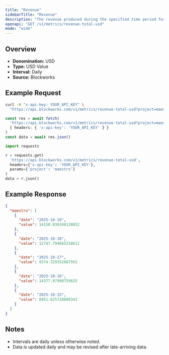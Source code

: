 ```yaml
---
title: "Revenue"
sidebarTitle: "Revenue"
description: "The revenue produced during the specified time period for given project."
openapi: "GET /v1/metrics/revenue-total-usd"
mode: "wide"
---
```


## Overview

- **Denomination:** USD
- **Type:** USD Value
- **Interval:** Daily
- **Source:** Blockworks

## Example Request

<CodeGroup>

```bash cURL
curl -H "x-api-key: YOUR_API_KEY" \
  "https://api.blockworks.com/v1/metrics/revenue-total-usd?project=maestro"
```

```typescript TypeScript
const res = await fetch(
  'https://api.blockworks.com/v1/metrics/revenue-total-usd?project=maestro',
  { headers: { 'x-api-key': 'YOUR_API_KEY' } }
)
const data = await res.json()
```

```python Python
import requests

r = requests.get(
  'https://api.blockworks.com/v1/metrics/revenue-total-usd',
  headers={'x-api-key': 'YOUR_API_KEY'},
  params={'project': 'maestro'}
)
data = r.json()
```

</CodeGroup>

## Example Response

```json
{
  "maestro": [
    {
      "date": "2025-10-19",
      "value": 14150.036340128852
    },
    {
      "date": "2025-10-18",
      "value": 12747.794665218611
    },
    {
      "date": "2025-10-17",
      "value": 9374.329352887562
    },
    {
      "date": "2025-10-16",
      "value": 14377.07908759625
    },
    {
      "date": "2025-10-15",
      "value": 8451.625728608342
    }
  ]
}
```

## Notes
- Intervals are daily unless otherwise noted.
- Data is updated daily and may be revised after late-arriving data.